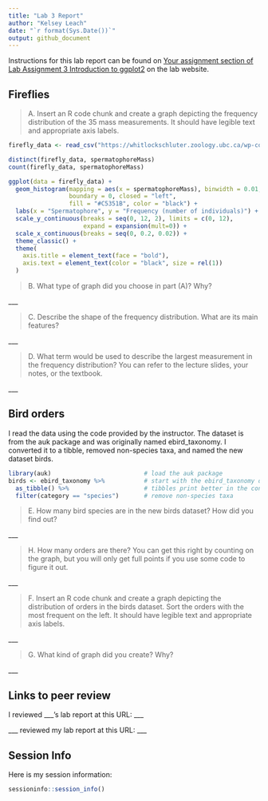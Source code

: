 ```yaml
---
title: "Lab 3 Report"
author: "Kelsey Leach"
date: "`r format(Sys.Date())`"
output: github_document
---
```


Instructions for this lab report can be found on [Your assignment section of Lab Assignment 3 Introduction to ggplot2](https://biol275-msum.github.io/introduction-to-ggplot2.html#your-assignment) on the lab website.

## Fireflies

> A. Insert an R code chunk and create a graph depicting the frequency distribution of the 35 mass measurements. It should have legible text and appropriate axis labels.

```r
firefly_data <- read_csv("https://whitlockschluter.zoology.ubc.ca/wp-content/data/chapter02/chap02q19FireflySpermatophoreMass.csv")

distinct(firefly_data, spermatophoreMass)
count(firefly_data, spermatophoreMass)

ggplot(data = firefly_data) + 
  geom_histogram(mapping = aes(x = spermatophoreMass), binwidth = 0.01, 
                 boundary = 0, closed = "left",
                 fill = "#C5351B", color = "black") +
  labs(x = "Spermatophore", y = "Frequency (number of individuals)") +
  scale_y_continuous(breaks = seq(0, 12, 2), limits = c(0, 12),
                     expand = expansion(mult=0)) +
  scale_x_continuous(breaks = seq(0, 0.2, 0.02)) +
  theme_classic() + 
  theme(
    axis.title = element_text(face = "bold"),
    axis.text = element_text(color = "black", size = rel(1))
  )


```




> B. What type of graph did you choose in part (A)? Why?

\_\_\_

> C. Describe the shape of the frequency distribution. What are its main features?

\_\_\_

> D. What term would be used to describe the largest measurement in the frequency distribution? You can refer to the lecture slides, your notes, or the textbook.

\_\_\_

## Bird orders

I read the data using the code provided by the instructor. The dataset is from the auk package and was originally named ebird_taxonomy. I converted it to a tibble, removed non-species taxa, and named the new dataset birds.

```r
library(auk)                          # load the auk package
birds <- ebird_taxonomy %>%           # start with the ebird_taxonomy data
  as_tibble() %>%                     # tibbles print better in the console
  filter(category == "species")       # remove non-species taxa
```

> E. How many bird species are in the new birds dataset? How did you find out?

\_\_\_

> H. How many orders are there? You can get this right by counting on the graph, but you will only get full points if you use some code to figure it out.

\_\_\_

> F. Insert an R code chunk and create a graph depicting the distribution of orders in the birds dataset. Sort the orders with the most frequent on the left. It should have legible text and appropriate axis labels.

\_\_\_

> G. What kind of graph did you create? Why?

\_\_\_

## Links to peer review

I reviewed \_\_\_'s lab report at this URL: \_\_\_

\_\_\_ reviewed my lab report at this URL: \_\_\_

## Session Info

Here is my session information:

```r
sessioninfo::session_info()
```
